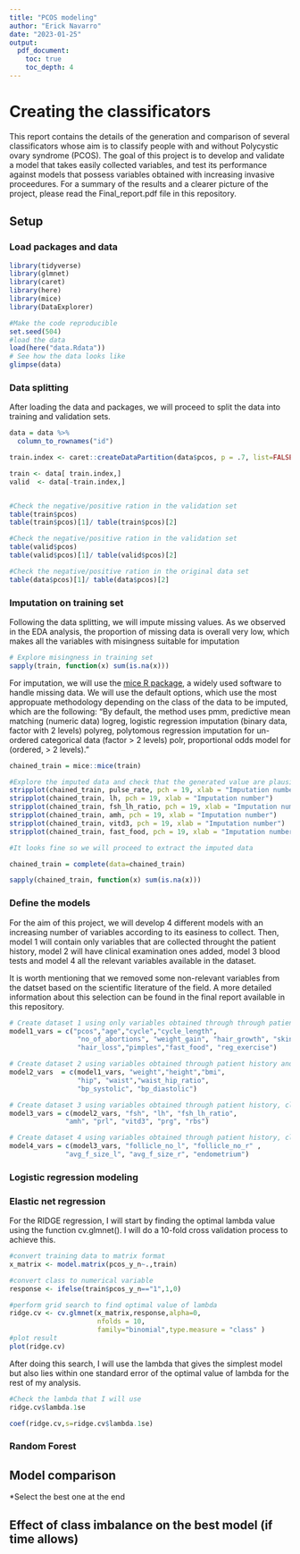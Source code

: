 ```yaml
---
title: "PCOS modeling"
author: "Erick Navarro"
date: "2023-01-25"
output: 
  pdf_document:
    toc: true
    toc_depth: 4
---
```

# Creating the classificators

This report contains the details of the generation and comparison of several classificators whose aim is to classify people with and without Polycystic ovary syndrome (PCOS). The goal of this project is to develop and validate a model that takes easily collected variables, and test its performance against models that possess variables obtained with increasing invasive proceedures. For a summary of the results and a clearer picture of the project, please read the Final_report.pdf file in this repository. 

## Setup
### Load packages and data 
```r
library(tidyverse)
library(glmnet)
library(caret)
library(here)
library(mice)
library(DataExplorer)

#Make the code reproducible
set.seed(504)
#load the data
load(here("data.Rdata"))
# See how the data looks like
glimpse(data)
```

### Data splitting 

After loading the data and packages, we will proceed to split the data into training and validation sets.

```r
data = data %>% 
  column_to_rownames("id")

train.index <- caret::createDataPartition(data$pcos, p = .7, list=FALSE)

train <- data[ train.index,]
valid  <- data[-train.index,]


#Check the negative/positive ration in the validation set
table(train$pcos)
table(train$pcos)[1]/ table(train$pcos)[2]

#Check the negative/positive ration in the validation set
table(valid$pcos)
table(valid$pcos)[1]/ table(valid$pcos)[2]

#Check the negative/positive ration in the original data set
table(data$pcos)[1]/ table(data$pcos)[2]

```

### Imputation on training set

Following the data splitting, we will impute missing values. As we observed in the EDA analysis, the proportion of missing data is overall very low, which makes all the variables with misingness suitable for imputation

```r
# Explore misingness in training set 
sapply(train, function(x) sum(is.na(x)))
```

For imputation, we will use the [mice R package](https://cran.r-project.org/web/packages/mice/mice.pdf), a widely used software to handle missing data. We will use the default options, which use the most appropuate methodology depending on the class of the data to be imputed, which are the following: "By default, the method uses pmm, predictive mean matching (numeric data) logreg, logistic regression imputation (binary data, factor with 2 levels) polyreg, polytomous regression imputation for un- ordered categorical data (factor > 2 levels) polr, proportional odds model for (ordered, > 2 levels)."

```r
chained_train = mice::mice(train)

#Explore the imputed data and check that the generated value are plausible 
stripplot(chained_train, pulse_rate, pch = 19, xlab = "Imputation number")
stripplot(chained_train, lh, pch = 19, xlab = "Imputation number")
stripplot(chained_train, fsh_lh_ratio, pch = 19, xlab = "Imputation number")
stripplot(chained_train, amh, pch = 19, xlab = "Imputation number")
stripplot(chained_train, vitd3, pch = 19, xlab = "Imputation number")
stripplot(chained_train, fast_food, pch = 19, xlab = "Imputation number")

#It looks fine so we will proceed to extract the imputed data

chained_train = complete(data=chained_train)

sapply(chained_train, function(x) sum(is.na(x)))
```


### Define the models

For the aim of this project, we will develop 4 different models with an increasing number of variables according to its easiness to collect. Then, model 1 will contain only variables that are collected throught the patient history, model 2 will have clinical examination ones added, model 3 blood tests and model 4 all the relevant variables available in the dataset. 

It is worth mentioning that we removed some non-relevant variables from the datset based on the scientific literature of the field. A more detailed information about this selection can be found in the final report available in this repository. 

```r
# Create dataset 1 using only variables obtained through through patient history
model1_vars = c("pcos","age","cycle","cycle_length",
                 "no_of_abortions", "weight_gain", "hair_growth", "skin_darkening",
                 "hair_loss","pimples","fast_food", "reg_exercise")

# Create dataset 2 using variables obtained through patient history and clinical examination
model2_vars  = c(model1_vars, "weight","height","bmi",
                 "hip", "waist","waist_hip_ratio",
                 "bp_systolic", "bp_diastolic")

# Create dataset 3 using variables obtained through patient history, clinical examination and blood tests
model3_vars = c(model2_vars, "fsh", "lh", "fsh_lh_ratio",
              "amh", "prl", "vitd3", "prg", "rbs")

# Create dataset 4 using variables obtained through patient history, clinical examination, blood tests and ultrasound
model4_vars = c(model3_vars, "follicle_no_l", "follicle_no_r" ,
              "avg_f_size_l", "avg_f_size_r", "endometrium")
```


### Logistic regression modeling

### Elastic net regression

For the RIDGE regression, I will start by finding the optimal lambda value using the function cv.glmnet(). I will do a 10-fold cross validation process to achieve this. 

```r
#convert training data to matrix format
x_matrix <- model.matrix(pcos_y_n~.,train)

#convert class to numerical variable
response <- ifelse(train$pcos_y_n=="1",1,0)

#perform grid search to find optimal value of lambda
ridge.cv <- cv.glmnet(x_matrix,response,alpha=0,
                      nfolds = 10,
                      family="binomial",type.measure = "class" )
#plot result
plot(ridge.cv)
```

After doing this search, I will use the lambda that gives the simplest model but also lies within one standard error of the optimal value of lambda for the rest of my analysis. 

```r
#Check the lambda that I will use
ridge.cv$lambda.1se

coef(ridge.cv,s=ridge.cv$lambda.1se)
```


### Random Forest 

## Model comparison 

*Select the best one at the end 

## Effect of class imbalance on the best model (if time allows)
